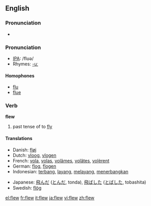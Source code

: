 ==English==

===Pronunciation===
*{{audio|en-us-flew.ogg|Audio (US)}}


=== Pronunciation ===
*[[w:IPA|IPA]]: /flʊə/
*Rhymes: [[Rhymes:English:-uː|-uː]]

====Homophones====
*[[flu]]
*[[flue]]

=== Verb ===
'''flew'''

# past tense of to [[fly]]

==== Translations ====
{{top}}
*Danish: [[fløj]]
*Dutch: [[vloog]], [[vlogen]]
*French: [[vola]], [[volas]], [[volâmes]], [[volâtes]], [[volèrent]]
*German: [[flog]], [[flogen]]
*Indonesian: [[terbang]], [[layang]], [[layang|melayang]], [[terbang|menerbangkan]]
{{mid}}
*Japanese: [[飛んだ]] ([[とんだ]], tonda), [[飛ばした]] ([[とばした]], tobashita)
*Swedish: [[flög]]
{{bottom}}

[[el:flew]]
[[fr:flew]]
[[it:flew]]
[[ja:flew]]
[[vi:flew]]
[[zh:flew]]